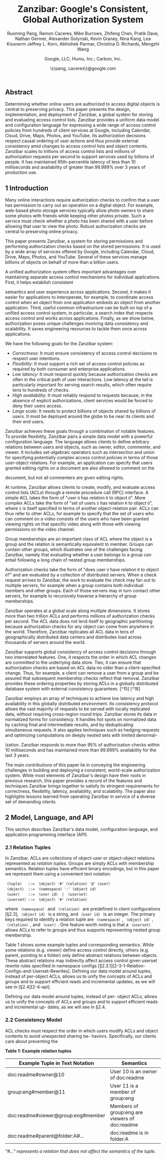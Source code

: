 
<Header>

# Zanzibar: Google's Consistent, Global Authorization System

<div className="text-center mb-20">

<p className="text-lg leading-2">Ruoming Pang, Ramon Caceres, Mike Burrows, Zhifeng Chen, Pratik Dave, Nathan Germer, Alexander Golynski, Kevin Graney, Nina Kang, Lea Kissnerm Jeffrey L. Korn, Abhishek Parmar, Christina D. Richards, Mengzhi Wang</p>

<p>Google, LLC; Humu, Inc.; Carbon, Inc.</p>

<p>\{rpang, caceres\}@google.com</p>

</div>

</Header>

<Page>

<Column>

## Abstract

Determining whether online users are authorized to access digital objects is central to preserving privacy.
This paper presents the design, implementation, and deployment of Zanzibar, a global system for storing and evaluating access control lists.
Zanzibar provides a uniform data model and configuration language for expressing a wide range of access control policies from hundreds of client services at Google, including Calendar, Cloud, Drive, Maps, Photos, and YouTube.
Its authorization decisions respect causal ordering of user actions and thus provide external consistency amid changes to access control lists and object contents.
Zanzibar scales to trillions of access control lists and millions of authorization requests per second to support services used by billions of people.
It has maintained 95th-percentile latency of less than 10 milliseconds and availability of greater than 99.999% over 3 years of production use.

## 1 Introduction

Many online interactions require authorization checks to confirm that a user has permission to carry out an operation on a digital object.
For example, web-based photo storage services typically allow photo owners to share some photos with friends while keeping other photos private.
Such a service must check whether a photo has been shared with a user before allowing that user to view the photo.
Robust authorization checks are central to preserving online privacy.

This paper presents Zanzibar, a system for storing permissions and performing authorization checks based on the stored permissions.
It is used by a wide array of services offered by Google, including Calendar, Cloud, Drive, Maps, Photos, and YouTube.
Several of these services manage billions of objects on behalf of more than a billion users.

A unified authorization system offers important advantages over maintaining separate access control mechanisms for individual applications.
First, it helps establish consistent

</Column>
<Column>

semantics and user experience across applications.
Second, it makes it easier for applications to interoperate, for example, to coordinate access control when an object from one application embeds an object from another application.
Third, useful common infrastructure can be built on top of a unified access control system, in particular, a search index that respects access control and works across applications.
Finally, as we show below, authorization poses unique challenges involving data consistency and scalability.
It saves engineering resources to tackle them once across applications.

We have the following goals for the Zanzibar system:

- _Correctness_: It must ensure consistency of access control decisions to respect user intentions.
- _Flexibility_: It must support a rich set of access control policies as required by both consumer and enterprise applications.
- _Low latency_: It must respond quickly because authorization checks are often in the critical path of user interactions. Low latency at the tail is particularly important for serving search results, which often require tens to hundreds of checks.
- _High availability_: It must reliably respond to requests because, in the absence of explicit authorizations, client services would be forced to deny their users access.
- _Large scale_: It needs to protect billions of objects shared by billions of users. It must be deployed around the globe to be near its clients and their end users.

Zanzibar achieves these goals through a combination of notable features.
To provide flexibility, Zanzibar pairs a simple data model with a powerful configuration language.
The language allows clients to define arbitrary relations between users and objects, such as owner, editor, commenter, and viewer.
It includes set-algebraic operators such as intersection and union for specifying potentially complex access control policies in terms of those user-object relations.
For example, an application can specify that users granted editing rights on a document are also allowed to comment on the

</Column>

</Page>
<PageFooter numberLabel="1" />

<Page>
<Column>

document, but not all commenters are given editing rights.

At runtime, Zanzibar allows clients to create, modify, and evaluate access control lists (ACLs) through a remote procedure call (RPC) interface.
A simple ACL takes the form of "user `U` has relation `R` to object `O`".
More complex ACLs take the form of "set of users `S` has relation `R` to object `O`", where `S` is itself specified in terms of another object-relation pair.
ACLs can thus refer to other ACLs, for example to specify that the set of users who can comment on a video consists of the users who have been granted viewing rights on that specific video along with those with viewing permissions on the video channel.

Group memberships are an important class of ACL where the object is a group and the relation is semantically equivalent to member.
Groups can contain other groups, which illustrates one of the challenges facing Zanzibar, namely that evaluating whether a user belongs to a group can entail following a long chain of nested group memberships.

Authorization checks take the form of "does user `U` have relation `R` to object `O`?" and are evaluated by a collection of distributed servers.
When a check request arrives to Zanzibar, the work to evaluate the check may fan out to multiple servers, for example when a group contains both individual members and other groups.
Each of those servers may in turn contact other servers, for example to recursively traverse a hierarchy of group memberships.

Zanzibar operates at a global scale along multiple dimensions.
It stores more than two trillion ACLs and performs millions of authorization checks per second.
The ACL data does not lend itself to geographic partitioning because authorization checks for any object can come from anywhere in the world.
Therefore, Zanzibar replicates all ACL data in tens of geographically distributed data centers and distributes load across thousands of servers around the world.

Zanzibar supports global consistency of access control decisions through two interrelated features.
One, it respects the order in which ACL changes are committed to the underlying data store.
Two, it can ensure that authorization checks are based on ACL data no older than a client-specified change.
Thus, for example, a client can remove a user from a group and be assured that subsequent membership checks reflect that removal.
Zanzibar provides these ordering properties by storing ACLs in a globally distributed database system with external consistency guarantees. [^15] [^18]

Zanzibar employs an array of techniques to achieve low latency and high availability in this globally distributed environment.
Its consistency protocol allows the vast majority of requests to be served with locally replicated data, without requiring cross-region round trips.
Zanzibar stores its data in normalized forms for consistency.
It handles hot spots on normalized data by caching final and intermediate results, and by deduplicating simultaneous requests.
It also applies techniques such as hedging requests and optimizing computations on deeply nested sets with limited denormal-

</Column>
<Column>

ization.
Zanzibar responds to more than 95% of authorization checks within 10 milliseconds and has maintained more than 99.999% availability for the last 3 years.

The main contributions of this paper lie in conveying the engineering challenges in building and deploying a consistent, world-scale authorization system.
While most elements of Zanzibar's design have their roots in previous research, this paper provides a record of the features and techniques Zanzibar brings together to satisfy its stringent requirements for correctness, flexibility, latency, availability, and scalability.
The paper also highlights lessons learned from operating Zanzibar in service of a diverse set of demanding clients.

## 2 Model, Language, and API

This section describes Zanzibar's data model, configuration language, and application programming interface (API).

### 2.1 Relation Tuples

In Zanzibar, ACLs are collections of object-user or object-object relations represented as _relation tuples_.
Groups are simply ACLs with membership semantics.
Relation tuples have efficient binary encodings, but in this paper we represent them using a convenient text notation:

```
〈tuple〉  ::= 〈object〉'#'〈relation〉'@'〈user〉
〈object〉 ::= 〈namespace〉':'〈object id〉
〈user〉   ::= 〈user id〉 | 〈userset〉
〈userset〉::= 〈object〉'#'〈relation〉
```

where `〈namespace〉` and `〈relation〉` are predefined in client configurations [§2.3], `〈object id〉` is a string, and `〈user id〉` is an integer.
The primary keys required to identify a relation tuple are `〈namespace〉`, `〈object id〉`, `〈relation〉`, and `〈user〉`.
One feature worth noting is that a `〈userset〉` allows ACLs to refer to groups and thus supports representing nested group membership.

Table 1 shows some example tuples and corresponding semantics.
While some relations (e.g. viewer) define access control directly, others (e.g. parent, pointing to a folder) only define abstract relations between objects.
These abstract relations may indirectly affect access control given userset rewrite rules specified in namespace configs [§2.3.1][2-3-1-Relation-Configs-and-Userset-Rewrites].
Defining our data model around tuples, instead of per-object ACLs, allows us to unify the concepts of ACLs and groups and to support efficient reads and incremental updates, as we will see in [§2.4][2-4-api].

Defining our data model around tuples, instead of per- object ACLs, allows us to unify the concepts of ACLs and groups and to support efficient reads and incremental up- dates, as we will see in §2.4.

### 2.2 Consistency Model

ACL checks must respect the order in which users modify ACLs and object contents to avoid unexpected sharing be- haviors. Specifically, our clients care about preventing the

</Column>
</Page>
<PageFooter numberLabel="2" />

<Page>

**Table 1: Example relation tuples**

| Example Tuple in Text Notation | Semantics |
| ------------------------------ | --------- |
| doc:readme#owner@10            | User 10 is an owner of doc:readme |
| group:eng#member@11            | User 11 is a member of group:eng |
| doc:readme#viewer@group:eng#member | Members of group:eng are viewers of doc:readme |
| doc:readme#parent@folder:A#... | doc:readme is in folder:A |

_"#..." represents a relation that does not affect the semantics of the tuple._

<Column>

</Column>
<Column>
</Column>
</Page>
<PageFooter numberLabel="3" />


<Page>
<Column>
</Column>
<Column>
</Column>
</Page>
<PageFooter numberLabel="x" />
